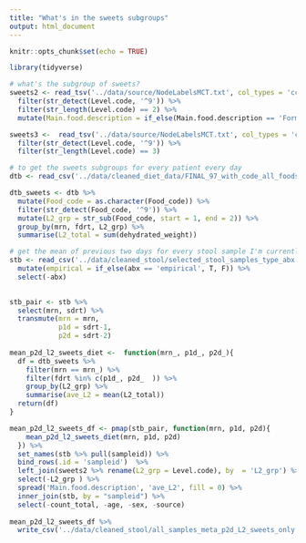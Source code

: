 ```yaml
---
title: "What's in the sweets subgroups"
output: html_document
---
```


```r
knitr::opts_chunk$set(echo = TRUE)
```

```r
library(tidyverse)
```

```r
# what's the subgroup of sweets?
sweets2 <- read_tsv('../data/source/NodeLabelsMCT.txt', col_types = 'cc')  %>% 
  filter(str_detect(Level.code, '^9')) %>% 
  filter(str_length(Level.code) == 2) %>% 
  mutate(Main.food.description = if_else(Main.food.description == 'Formulated_nutrition_beverages_energy_drinks_sports_drinks_function', 'Formulated_nutrition_bev', Main.food.description))

sweets3 <-  read_tsv('../data/source/NodeLabelsMCT.txt', col_types = 'cc')  %>% 
  filter(str_detect(Level.code, '^9')) %>% 
  filter(str_length(Level.code) == 3)
```


```r
# to get the sweets subgroups for every patient every day 
dtb <- read_csv('../data/cleaned_diet_data/FINAL_97_with_code_all_foods_drt_with_enteralTPN.csv') 

dtb_sweets <- dtb %>% 
  mutate(Food_code = as.character(Food_code)) %>% 
  filter(str_detect(Food_code, '^9')) %>% 
  mutate(L2_grp = str_sub(Food_code, start = 1, end = 2)) %>% 
  group_by(mrn, fdrt, L2_grp) %>% 
  summarise(L2_total = sum(dehydrated_weight))

# get the mean of previous two days for every stool sample I'm currently using
stb <- read_csv('../data/cleaned_stool/selected_stool_samples_type_abx.csv') %>% 
  mutate(empirical = if_else(abx == 'empirical', T, F)) %>% 
  select(-abx)
  

stb_pair <- stb %>%  
  select(mrn, sdrt) %>% 
  transmute(mrn = mrn,
            p1d = sdrt-1,
            p2d = sdrt-2) 
 
mean_p2d_l2_sweets_diet <-  function(mrn_, p1d_, p2d_){
  df = dtb_sweets %>% 
    filter(mrn == mrn_) %>% 
    filter(fdrt %in% c(p1d_, p2d_  )) %>% 
    group_by(L2_grp) %>% 
    summarise(ave_L2 = mean(L2_total))
  return(df)
}

mean_p2d_l2_sweets_df <- pmap(stb_pair, function(mrn, p1d, p2d){
    mean_p2d_l2_sweets_diet(mrn, p1d, p2d)
  }) %>% 
  set_names(stb %>% pull(sampleid)) %>% 
  bind_rows(.id = 'sampleid')  %>% 
  left_join(sweets2 %>% rename(L2_grp = Level.code), by  = 'L2_grp') %>% 
  select(-L2_grp ) %>% 
  spread('Main.food.description', 'ave_L2', fill = 0) %>% 
  inner_join(stb, by = "sampleid") %>% 
  select(-count_total, -age, -sex, -source) 
  
mean_p2d_l2_sweets_df %>% 
  write_csv('../data/cleaned_stool/all_samples_meta_p2d_L2_sweets_only.csv')
```

